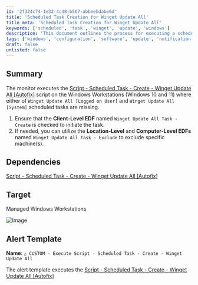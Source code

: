 ```yaml
---
id: '2f324c74-1e32-4c48-b567-abbeebdabe6d'
title: 'Scheduled Task Creation for Winget Update All'
title_meta: 'Scheduled Task Creation for Winget Update All'
keywords: ['scheduled', 'task', 'winget', 'update', 'windows']
description: 'This document outlines the process for executing a scheduled task that creates Winget Update All tasks on Windows 10 and 11 workstations. It details the necessary client-level and location-level EDFs for managing task initiation and exclusions.'
tags: ['windows', 'configuration', 'software', 'update', 'notification']
draft: false
unlisted: false
---
```

## Summary

The monitor executes the [Script - Scheduled Task - Create - Winget Update All [Autofix]](https://proval.itglue.com/DOC-5078775-14825195) script on the Windows Workstations (Windows 10 and 11) where either of `Winget Update All [Logged on User]` and `Winget Update All [System]` scheduled tasks are missing.

1. Ensure that the **Client-Level EDF** named `Winget Update All Task - Create` is checked to initiate the task.
2. If needed, you can utilize the **Location-Level** and **Computer-Level EDFs** named `Winget Update All Task - Exclude` to exclude specific machine(s).

## Dependencies

[Script - Scheduled Task - Create - Winget Update All [Autofix]](https://proval.itglue.com/DOC-5078775-14825195)

## Target

Managed Windows Workstations

![Image](../../../static/img/Execute-Script---Scheduled-Task---Create---Winget-Update-All/image_1.png)

## Alert Template

**Name**: `△ CUSTOM - Execute Script - Scheduled Task - Create - Winget Update All`

The alert template executes the [Script - Scheduled Task - Create - Winget Update All [Autofix]](https://proval.itglue.com/DOC-5078775-14825195)













